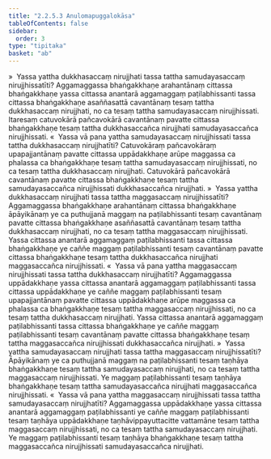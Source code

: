 ```yaml
---
title: "2.2.5.3 Anulomapuggalokāsa"
tableOfContents: false
sidebar:
  order: 3
type: "tipitaka"
basket: "ab"
---
```



<DynamicBreadcrumb />

<Division number="119">

<Paragraph number="606">
»  Yassa yattha dukkhasaccaṃ nirujjhati tassa tattha samudayasaccaṃ nirujjhissatīti?
</Paragraph>

<Paragraph number="607">
Aggamaggassa bhaṅgakkhaṇe arahantānaṃ cittassa bhaṅgakkhaṇe yassa cittassa anantarā aggamaggaṃ paṭilabhissanti tassa cittassa bhaṅgakkhaṇe asaññasattā cavantānaṃ tesaṃ tattha dukkhasaccaṃ nirujjhati, no ca tesaṃ tattha samudayasaccaṃ nirujjhissati. Itaresaṃ catuvokārā pañcavokārā cavantānaṃ pavatte cittassa bhaṅgakkhaṇe tesaṃ tattha dukkhasaccañca nirujjhati samudayasaccañca nirujjhissati.
</Paragraph>

<Paragraph number="608">
«  Yassa vā pana yattha samudayasaccaṃ nirujjhissati tassa tattha dukkhasaccaṃ nirujjhatīti?
</Paragraph>

<Paragraph number="609">
Catuvokāraṃ pañcavokāraṃ upapajjantānaṃ pavatte cittassa uppādakkhaṇe arūpe maggassa ca phalassa ca bhaṅgakkhaṇe tesaṃ tattha samudayasaccaṃ nirujjhissati, no ca tesaṃ tattha dukkhasaccaṃ nirujjhati. Catuvokārā pañcavokārā cavantānaṃ pavatte cittassa bhaṅgakkhaṇe tesaṃ tattha samudayasaccañca nirujjhissati dukkhasaccañca nirujjhati.
</Paragraph>

<Paragraph number="610">
»  Yassa yattha dukkhasaccaṃ nirujjhati tassa tattha maggasaccaṃ nirujjhissatīti?
</Paragraph>

<Paragraph number="611">
Aggamaggassa bhaṅgakkhaṇe arahantānaṃ cittassa bhaṅgakkhaṇe āpāyikānaṃ ye ca puthujjanā maggaṃ na paṭilabhissanti tesaṃ cavantānaṃ pavatte cittassa bhaṅgakkhaṇe asaññasattā cavantānaṃ tesaṃ tattha dukkhasaccaṃ nirujjhati, no ca tesaṃ tattha maggasaccaṃ nirujjhissati. Yassa cittassa anantarā aggamaggaṃ paṭilabhissanti tassa cittassa bhaṅgakkhaṇe ye caññe maggaṃ paṭilabhissanti tesaṃ cavantānaṃ pavatte cittassa bhaṅgakkhaṇe tesaṃ tattha dukkhasaccañca nirujjhati maggasaccañca nirujjhissati.
</Paragraph>

<Paragraph number="612">
«  Yassa vā pana yattha maggasaccaṃ nirujjhissati tassa tattha dukkhasaccaṃ nirujjhatīti?
</Paragraph>

<Paragraph number="613">
Aggamaggassa uppādakkhaṇe yassa cittassa anantarā aggamaggaṃ paṭilabhissanti tassa cittassa uppādakkhaṇe ye caññe maggaṃ paṭilabhissanti tesaṃ upapajjantānaṃ pavatte cittassa uppādakkhaṇe arūpe maggassa ca phalassa ca bhaṅgakkhaṇe tesaṃ tattha maggasaccaṃ nirujjhissati, no ca tesaṃ tattha dukkhasaccaṃ nirujjhati. Yassa cittassa anantarā aggamaggaṃ paṭilabhissanti tassa cittassa bhaṅgakkhaṇe ye caññe maggaṃ paṭilabhissanti tesaṃ cavantānaṃ pavatte cittassa bhaṅgakkhaṇe tesaṃ tattha maggasaccañca nirujjhissati dukkhasaccañca nirujjhati.
</Paragraph>

</Division>
<Division number="120">

<Paragraph number="614">
»  Yassa yattha samudayasaccaṃ nirujjhati tassa tattha maggasaccaṃ nirujjhissatīti?
</Paragraph>

<Paragraph number="615">
Āpāyikānaṃ ye ca puthujjanā maggaṃ na paṭilabhissanti tesaṃ taṇhāya bhaṅgakkhaṇe tesaṃ tattha samudayasaccaṃ nirujjhati, no ca tesaṃ tattha maggasaccaṃ nirujjhissati. Ye maggaṃ paṭilabhissanti tesaṃ taṇhāya bhaṅgakkhaṇe tesaṃ tattha samudayasaccañca nirujjhati maggasaccañca nirujjhissati.
</Paragraph>

<Paragraph number="616">
«  Yassa vā pana yattha maggasaccaṃ nirujjhissati tassa tattha samudayasaccaṃ nirujjhatīti?
</Paragraph>

<Paragraph number="617">
Aggamaggassa uppādakkhaṇe yassa cittassa anantarā aggamaggaṃ paṭilabhissanti ye caññe maggaṃ paṭilabhissanti tesaṃ taṇhāya uppādakkhaṇe taṇhāvippayuttacitte vattamāne tesaṃ tattha maggasaccaṃ nirujjhissati, no ca tesaṃ tattha samudayasaccaṃ nirujjhati. Ye maggaṃ paṭilabhissanti tesaṃ taṇhāya bhaṅgakkhaṇe tesaṃ tattha maggasaccañca nirujjhissati samudayasaccañca nirujjhati.
</Paragraph>
</Division>